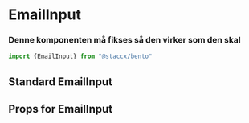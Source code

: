 
<Meta title="Components|Forms/Input/EmailInput" component={EmailInput}/>


# EmailInput
### Denne komponenten må fikses så den virker som den skal

```javascript
import {EmailInput} from "@staccx/bento"
```


## Standard EmailInput


<Preview>
  <Story name="Standard">
   <EmailInput label={"EmailInput"} />
  </Story>
</Preview>



## Props for EmailInput
<Props of={EmailInput} />
